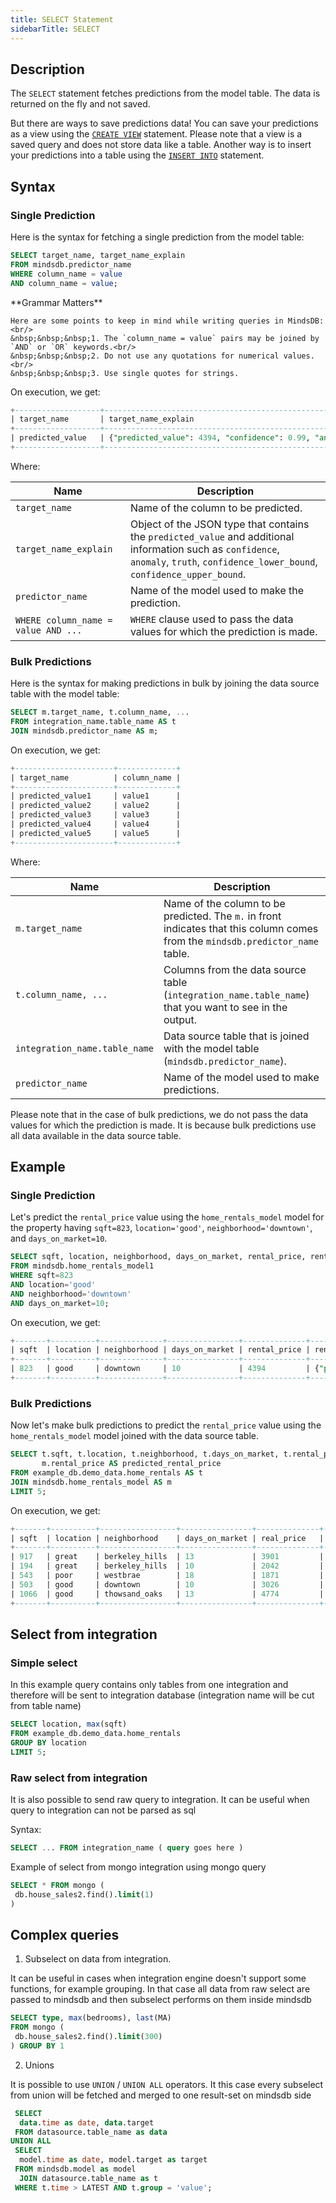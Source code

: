 ```yaml
---
title: SELECT Statement
sidebarTitle: SELECT
---
```


## Description

The `SELECT` statement fetches predictions from the model table. The data is returned on the fly and not saved.

But there are ways to save predictions data! You can save your predictions as a view using the [`CREATE VIEW`](/sql/create/view/) statement. Please note that a view is a saved query and does not store data like a table. Another way is to insert your predictions into a table using the [`INSERT INTO`](/sql/api/insert/) statement.

## Syntax

### Single Prediction

Here is the syntax for fetching a single prediction from the model table:

```sql
SELECT target_name, target_name_explain
FROM mindsdb.predictor_name
WHERE column_name = value 
AND column_name = value;
```

<Warning>
    **Grammar Matters**

    Here are some points to keep in mind while writing queries in MindsDB:<br/>
    &nbsp;&nbsp;&nbsp;1. The `column_name = value` pairs may be joined by `AND` or `OR` keywords.<br/>
    &nbsp;&nbsp;&nbsp;2. Do not use any quotations for numerical values.<br/>
    &nbsp;&nbsp;&nbsp;3. Use single quotes for strings.
</Warning>

On execution, we get:

```sql
+-------------------+-----------------------------------------------------------------------------------------------------------------------------------------------+
| target_name       | target_name_explain                                                                                                                           |
+-------------------+-----------------------------------------------------------------------------------------------------------------------------------------------+
| predicted_value   | {"predicted_value": 4394, "confidence": 0.99, "anomaly": null, "truth": null, "confidence_lower_bound": 4313, "confidence_upper_bound": 4475} |
+-------------------+-----------------------------------------------------------------------------------------------------------------------------------------------+
```

Where:

| Name                                     | Description                                                                                                                                                                          |
| ---------------------------------------- | ------------------------------------------------------------------------------------------------------------------------------------------------------------------------------------ |
| `target_name`                            | Name of the column to be predicted.                                                                                                                                                  |
| `target_name_explain`                    | Object of the JSON type that contains the `predicted_value` and additional information such as `confidence`, `anomaly`, `truth`, `confidence_lower_bound`, `confidence_upper_bound`. |
| `predictor_name`                         | Name of the model used to make the prediction.                                                                                                                                       |
| `WHERE column_name = value AND ...`      | `WHERE` clause used to pass the data values for which the prediction is made.                                                                                                        |

### Bulk Predictions

Here is the syntax for making predictions in bulk by joining the data source table with the model table:

```sql
SELECT m.target_name, t.column_name, ...
FROM integration_name.table_name AS t
JOIN mindsdb.predictor_name AS m;
```

On execution, we get:

```sql
+----------------------+-------------+
| target_name          | column_name |
+----------------------+-------------+
| predicted_value1     | value1      |
| predicted_value2     | value2      |
| predicted_value3     | value3      |
| predicted_value4     | value4      |
| predicted_value5     | value5      |
+----------------------+-------------+
```

Where:

| Name                                   | Description                                                                                                                         |
| -------------------------------------- | ------------------------------------------------------------------------------------------------------------------------------------|
| `m.target_name`                        | Name of the column to be predicted. The `m.` in front indicates that this column comes from the `mindsdb.predictor_name` table.     |
| `t.column_name, ...`                   | Columns from the data source table (`integration_name.table_name`) that you want to see in the output.                              |
| `integration_name.table_name`          | Data source table that is joined with the model table (`mindsdb.predictor_name`).                                                   |
| `predictor_name`                       | Name of the model used to make predictions.                                                                                         |

Please note that in the case of bulk predictions, we do not pass the data values for which the prediction is made. It is because bulk predictions use all data available in the data source table.

## Example

### Single Prediction

Let's predict the `rental_price` value using the `home_rentals_model` model for the property having `sqft=823`, `location='good'`, `neighborhood='downtown'`, and `days_on_market=10`.

```sql
SELECT sqft, location, neighborhood, days_on_market, rental_price, rental_price_explain
FROM mindsdb.home_rentals_model1
WHERE sqft=823
AND location='good'
AND neighborhood='downtown'
AND days_on_market=10;
```

On execution, we get:

```sql
+-------+----------+--------------+----------------+--------------+-----------------------------------------------------------------------------------------------------------------------------------------------+
| sqft  | location | neighborhood | days_on_market | rental_price | rental_price_explain                                                                                                                          |
+-------+----------+--------------+----------------+--------------+-----------------------------------------------------------------------------------------------------------------------------------------------+
| 823   | good     | downtown     | 10             | 4394         | {"predicted_value": 4394, "confidence": 0.99, "anomaly": null, "truth": null, "confidence_lower_bound": 4313, "confidence_upper_bound": 4475} |
+-------+----------+--------------+----------------+--------------+-----------------------------------------------------------------------------------------------------------------------------------------------+
```

### Bulk Predictions

Now let's make bulk predictions to predict the `rental_price` value using the `home_rentals_model` model joined with the data source table.

```sql
SELECT t.sqft, t.location, t.neighborhood, t.days_on_market, t.rental_price AS real_price,
       m.rental_price AS predicted_rental_price
FROM example_db.demo_data.home_rentals AS t
JOIN mindsdb.home_rentals_model AS m
LIMIT 5;
```

On execution, we get:

```sql
+-------+----------+-----------------+----------------+--------------+-----------------------------+
| sqft  | location | neighborhood    | days_on_market | real_price   | predicted_rental_price      |
+-------+----------+-----------------+----------------+--------------+-----------------------------+
| 917   | great    | berkeley_hills  | 13             | 3901         | 3886                        |
| 194   | great    | berkeley_hills  | 10             | 2042         | 2007                        |
| 543   | poor     | westbrae        | 18             | 1871         | 1865                        |
| 503   | good     | downtown        | 10             | 3026         | 3020                        |
| 1066  | good     | thowsand_oaks   | 13             | 4774         | 4748                        |
+-------+----------+-----------------+----------------+--------------+-----------------------------+
```

## Select from integration

### Simple select

In this example query contains only tables from one integration 
and therefore will be sent to integration database
(integration name will be cut from table name)
```sql
SELECT location, max(sqft)
FROM example_db.demo_data.home_rentals 
GROUP BY location
LIMIT 5;
```

### Raw select from integration

It is also possible to send raw query to integration. 
It can be useful when query to integration can not be parsed as sql

Syntax:

```sql
SELECT ... FROM integration_name ( query goes here ) 
```

Example of select from mongo integration using mongo query
```sql
SELECT * FROM mongo (
 db.house_sales2.find().limit(1) 
)
```

## Complex queries

1. Subselect on data from integration.

It can be useful in cases when integration engine doesn't support some functions, for example grouping.
In that case all data from raw select are passed to mindsdb and then subselect performs on them inside mindsdb

```sql
SELECT type, max(bedrooms), last(MA)
FROM mongo (
 db.house_sales2.find().limit(300) 
) GROUP BY 1
```

2. Unions

It is possible to use `UNION` / `UNION ALL` operators.
It this case every subselect from union will be fetched and merged to one result-set on mindsdb side  

```sql
 SELECT 
  data.time as date, data.target
 FROM datasource.table_name as data
UNION ALL
 SELECT
  model.time as date, model.target as target
 FROM mindsdb.model as model 
  JOIN datasource.table_name as t
 WHERE t.time > LATEST AND t.group = 'value';
```
